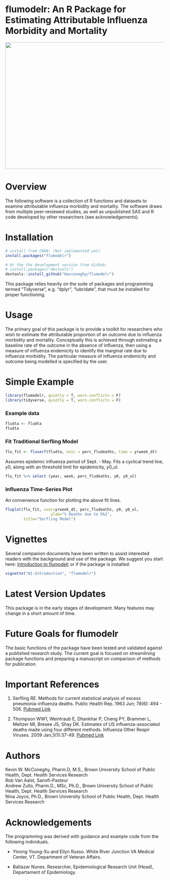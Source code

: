 flumodelr: An R Package for Estimating Attributable Influenza Morbidity and Mortality
===============

<img src="man/figures/flumodelr_cdc122ex.jpeg" width=750 height=400 align="center"/>  

# Overview  
The following software is a collection of R functions and datasets to examine attributable influenza morbidity and mortality. The software draws from multiple peer-reviewed studies, as well as unpublished SAS and R code developed by other researchers (see acknowledgements).  

# Installation  
```r
# install from CRAN: (Not implemented yet)
install.packages("flumodelr")

# Or the the development version from GitHub:
# install.packages("devtools")
devtools::install_github("kmcconeghy/flumodelr")
```
This package relies heavily on the suite of packages and programming termed "Tidyverse", e.g. "dplyr", "lubridate", that must be installed for proper functioning.  

# Usage  
The primary goal of this package is to provide a toolkit for researchers who wish to estimate the attributable proportion of an outcome due to influenza morbidity and mortality. Conceptually this is achieved through estimating a baseline rate of the outcome in the absence of influenza, then using a measure of influenza endemicity to identify the marginal rate due to influenza morbidity. The particular measure of influenza endemicity and outcome being modelled is specified by the user.  

# Simple Example  
```r
library(flumodelr, quietly = T, warn.conflicts = F)
library(tidyverse, quietly = T, warn.conflicts = F)
```

### Example data  
```r
fludta <- fludta
fludta
```

### Fit Traditional Serfling Model
```r
flu_fit <- fluserf(fludta, outc = perc_fludeaths, time = yrweek_dt)
```

Assumes epidemic influenza period of Sept. - May.  Fits a cyclical trend line, y0, along with an threshold limit for epidemicity, y0_ul.  

```r
flu_fit %>% select (year, week, perc_fludeaths, y0, y0_ul)
```

### Influenza Time-Series Plot  
An convenience function for plotting the above fit lines.  
```r
fluplot(flu_fit, xvar=yrweek_dt, perc_fludeaths, y0, y0_ul,
                    ylab="% Deaths due to P&I", 
        title="Serfling Model")
```

# Vignettes  
Several companion documents have been written to assist interested readers with the background and use of the package. We suggest you start here:
[Introduction to flumodelr](https://kmcconeghy.github.io/flumodelr/index.html) or if the package is installed:  
```r
vignette("01-Introduction", "flumodelr")
```

# Latest Version Updates  
This package is in the early stages of development. Many features may change in a short amount of time.  

# Future Goals for flumodelr  
The basic functions of the package have been tested and validated against a published 
research study. The current goal is focused on streamlining package functions and preparing a manuscript on comparison of methods for publication. 

# Important References   
 1. Serfling RE. Methods for current statistical analysis of excess pneumonia-influenza deaths. Public Health Rep. 1963 Jun; 78(6): 494 - 506.  [Pubmed Link](https://www.ncbi.nlm.nih.gov/pmc/articles/PMC1915276/)  

 2. Thompson WW1, Weintraub E, Dhankhar P, Cheng PY, Brammer L, Meltzer MI, Bresee JS, Shay DK. Estimates of US influenza-associated deaths made using four different methods. Influenza Other Respir Viruses. 2009 Jan;3(1):37-49. [Pubmed Link](https://www.ncbi.nlm.nih.gov/pubmed/19453440)

# Authors  
Kevin W. McConeghy, Pharm.D, M.S., Brown University School of Public Health, Dept. Health Services Research  
Rob Van Aalst, Sanofi-Pasteur  
Andrew Zullo, Pharm.D., MSc, Ph.D., Brown University School of Public Health, Dept. Health Services Research  
Nina Joyce, Ph.D., Brown University School of Public Health, Dept. Health Services Research  

# Acknowledgements  
The programming was derived with guidance and example code from the following individuals.  

* Yinong Young-Xu and Ellyn Russo. White River Junction VA Medical Center, VT. Department of Veteran Affairs.  

* Baltazar Nunes. Researcher, Epidemiological Research Unit (Head), Departament of Epidemiology.  

